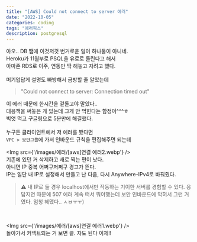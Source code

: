 ```yaml
---
title: "[AWS] Could not connect to server 에러"
date: "2022-10-05"
categories: coding
tags: "에러픽스"
description: postgresql
---
```


아오.. DB 땜에 이것저것 번거로운 일이 하나둘이 아니네.  
Heroku가 11월부로 PSQL을 유료로 돌린다고 해서  
아마존 RDS로 이주, 연동만 딱 해놓고 자려고 했다.  
<br/>
머기업답게 설명도 빠방해서 금방할 줄 알았는데  
> "Could not connect to server: Connection timed out"  

이 에러 때문에 한시간을 겉돌고야 말았다..  
대응책을 써놓은 게 있는데 그게 안 먹힌다는 함정이^^^ㅎ  
빅엿 먹고 구글링으로 5분만에 해결했다.  
<br/>
누구든 클라이언트에서 저 에러를 봤다면  
`VPC > 보안그룹`에 가서 인바운드 규칙을 편집해주면 되는데

<Img src={'/images/에러/[aws]연결 에러2.webp'} />
<br/>
기존에 있던 거 삭제하고 새로 찍는 편이 낫다.  
아니면 IP 중복 어쩌구저쩌구 경고가 뜬다.  
IP는 일단 내 IP로 설정해서 만들고 난 다음, 다시 Anywhere-IPv4로 바꿔줬다. 
<br/>
> ⚠️ 내 IP로 둘 경우 localhost에서만 작동하는 기이한 서버를 경험할 수 있다. 응답지연 때문에 507 에러 계속 떠서 뭐야했는데 보안 인바운드에 막혀서 그런 거였다. 엄청 헤맸다.. ㅅㅂㅜㅜ)
<br/>

<Img src={'/images/에러/[aws]연결 에러1.webp'} />
<br/>
돌아가서 커넥트되는 거 보면 끝. 자도 된다 이제!!